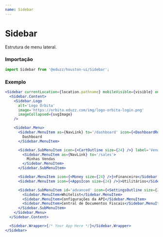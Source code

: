 ```yaml
---
name: Sidebar
---
```


# Sidebar

Estrutura de menu lateral.

### Importação

```ts
import Sidebar from '@eduzz/houston-ui/Sidebar';
```

### Exemplo

```jsx
<Sidebar currentLocation={location.pathname} mobileVisible={visible} onRequestClose={toggleMenu}>
  <Sidebar.Content>
    <Sidebar.Logo
      alt='Logo Órbita'
      image='https://orbita.eduzz.com/img/logo-orbita-login.png'
      imageCollapsed={svgImage}
    />

    <Sidebar.Menu>
      <Sidebar.MenuItem as={NavLink} to='/dashboard' icon={<DashboardRoundOutline size={24} />}>
        Dashboard
      </Sidebar.MenuItem>

      <Sidebar.SubMenuItem icon={<CartOutline size={24} />} label='Vendas'>
        <Sidebar.MenuItem as={NavLink} to='/sales'>
          Minhas Vendas
        </Sidebar.MenuItem>
      </Sidebar.SubMenuItem>

      <Sidebar.MenuItem icon={<Money size={24} />}>Financeiro</Sidebar.MenuItem>
      <Sidebar.MenuItem icon={<AppsIcon size={24} />}>Utilitários</Sidebar.MenuItem>

      <Sidebar.SubMenuItem id='advanced' icon={<SettingsOutline size={24} />} label='Avançado'>
        <Sidebar.MenuItem>Whitelist</Sidebar.MenuItem>
        <Sidebar.MenuItem>Configurações da API</Sidebar.MenuItem>
        <Sidebar.MenuItem>Central de Documentos Fiscais</Sidebar.MenuItem>
      </Sidebar.SubMenuItem>
    </Sidebar.Menu>
  </Sidebar.Content>

  <Sidebar.Wrapper>{/* Your App Here */}</Sidebar.Wrapper>
</Sidebar>
```
